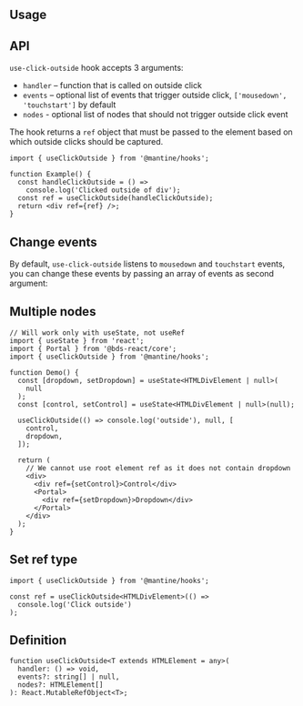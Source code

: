 

## Usage

<Demo data={HooksDemos.useClickOutsideUsage} />

## API

`use-click-outside` hook accepts 3 arguments:

- `handler` – function that is called on outside click
- `events` – optional list of events that trigger outside click, `['mousedown', 'touchstart']` by default
- `nodes` - optional list of nodes that should not trigger outside click event

The hook returns a `ref` object that must be passed to the element
based on which outside clicks should be captured.

```tsx
import { useClickOutside } from '@mantine/hooks';

function Example() {
  const handleClickOutside = () =>
    console.log('Clicked outside of div');
  const ref = useClickOutside(handleClickOutside);
  return <div ref={ref} />;
}
```

## Change events

By default, `use-click-outside` listens to `mousedown` and `touchstart` events,
you can change these events by passing an array of events as second argument:

<Demo data={HooksDemos.useClickOutsideEvents} />

## Multiple nodes

```tsx
// Will work only with useState, not useRef
import { useState } from 'react';
import { Portal } from '@bds-react/core';
import { useClickOutside } from '@mantine/hooks';

function Demo() {
  const [dropdown, setDropdown] = useState<HTMLDivElement | null>(
    null
  );
  const [control, setControl] = useState<HTMLDivElement | null>(null);

  useClickOutside(() => console.log('outside'), null, [
    control,
    dropdown,
  ]);

  return (
    // We cannot use root element ref as it does not contain dropdown
    <div>
      <div ref={setControl}>Control</div>
      <Portal>
        <div ref={setDropdown}>Dropdown</div>
      </Portal>
    </div>
  );
}
```

## Set ref type

```tsx
import { useClickOutside } from '@mantine/hooks';

const ref = useClickOutside<HTMLDivElement>(() =>
  console.log('Click outside')
);
```

## Definition

```tsx
function useClickOutside<T extends HTMLElement = any>(
  handler: () => void,
  events?: string[] | null,
  nodes?: HTMLElement[]
): React.MutableRefObject<T>;
```
